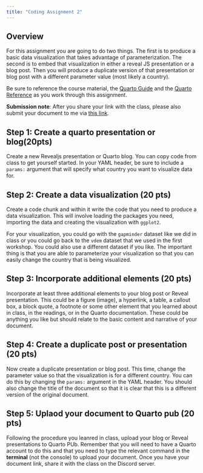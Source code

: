 ```yaml
---
title: "Coding Assignment 2"
---
```



## Overview

For this assignment you are going to do two things. The first is to produce a basic data visualization that takes advantage of parameterization. The second is to embed that visualization in either a reveal JS presentation or a blog post. Then you will produce a duplicate version of that presentation or blog post with a different parameter value (most likely a country).

Be sure to reference the course material, the [Quarto Guide](https://quarto.org/docs/guide/) and the [Quarto Reference](https://quarto.org/docs/reference/) as you work through this assignment.

**Submission note**: After you share your link with the class, please also submit your document to me via [this link]().

## Step 1: Create a quarto presentation or blog(20pts)

Create a new Revealjs presentation or Quarto blog. You can copy code from class to get yourself started. In your YAML header, be sure to include a `params:` argument that will specify what country you want to visualize data for.

## Step 2: Create a data visualization (20 pts)

Create a code chunk and within it write the code that you need to produce a data visualization. This will involve loading the packages you need, importing the data and creating the visualization with `ggplot2`. 

For your visualization, you could go with the `gapminder` dataset like we did in class or you could go back to the `vdem` dataset that we used in the first workshop. You could also use a different dataset if you like. The important thing is that you are able to parameterize your visualization so that you can easily change the country that is being visualized.

## Step 3: Incorporate additional elements (20 pts)

Incorporate at least three additional elements to your blog post or Reveal presentation. This could be a figure (image), a hyperlink, a table, a callout box, a block quote, a footnote or some other element that you learned about in class, in the readings, or in the Quarto documentation. These could be anything you like but should relate to the basic content and narrative of your document.

## Step 4: Create a duplicate post or presentation (20 pts)

Now create a duplicate presentation or blog post. This time, change the parameter value so that the visualization is for a different country. You can do this by changing the `params:` argument in the YAML header. You should also change the title of the document so that it is clear that this is a different version of the original document.

## Step 5: Uplaod your document to Quarto pub (20 pts)

Following the procedure you leanred in class, upload your blog or Reveal presentations to Quarto PUb. Remember that you will need to have a Quarto account to do this and that you need to type the relevant command in the **terminal** (not the console) to upload your document. Once you have your document link, share it with the class on the Discord server.



